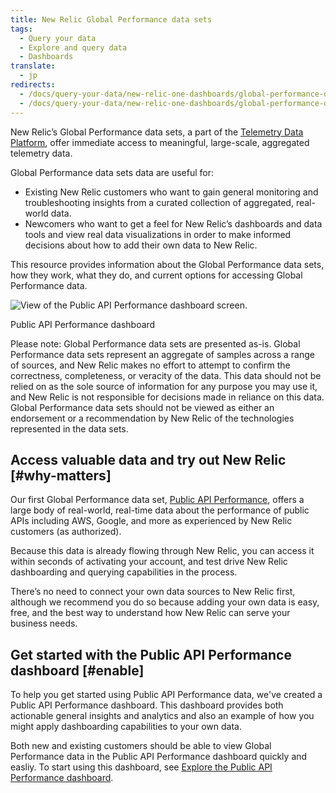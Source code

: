 ```yaml
---
title: New Relic Global Performance data sets
tags:
  - Query your data
  - Explore and query data
  - Dashboards
translate:
  - jp
redirects:
  - /docs/query-your-data/new-relic-one-dashboards/global-performance-dataset/new-relic-global-performance-dataset
  - /docs/query-your-data/new-relic-one-dashboards/global-performance-dataset/new-relic-global-performance-data-sets
---
```


New Relic’s Global Performance data sets, a part of the [Telemetry Data Platform](/docs/data-ingest-apis/get-data-new-relic/getting-started/get-started-telemetry-data-platform), offer immediate access to meaningful, large-scale, aggregated telemetry data.

Global Performance data sets data are useful for:

* Existing New Relic customers who want to gain general monitoring and troubleshooting insights from a curated collection of aggregated, real-world data.
* Newcomers who want to get a feel for New Relic’s dashboards and data tools and view real data visualizations in order to make informed decisions about how to add their own data to New Relic.

This resource provides information about the Global Performance data sets, how they work, what they do, and current options for accessing Global Performance data.

![View of the Public API Performance dashboard screen.  ](./images/Public-API-Performance-Dash-for-GPD.png "Public API Performance dashboard")

Public API Performance dashboard

<Callout variant="important">
  Please note: Global Performance data sets are presented as-is. Global Performance data sets represent an aggregate of samples across a range of sources, and New Relic makes no effort to attempt to confirm the correctness, completeness, or veracity of the data. This data should not be relied on as the sole source of information for any purpose you may use it, and New Relic is not responsible for decisions made in reliance on this data. Global Performance data sets should not be viewed as either an endorsement or a recommendation by New Relic of the technologies represented in the data sets.
</Callout>

## Access valuable data and try out New Relic [#why-matters]

Our first Global Performance data set, [Public API Performance](/docs/query-your-data/new-relic-one-dashboards/global-performance-dataset/enable-public-api-performance-dashboard), offers a large body of real-world, real-time data about the performance of public APIs including AWS, Google, and more as experienced by New Relic customers (as authorized).

Because this data is already flowing through New Relic, you can access it within seconds of activating your account, and test drive New Relic dashboarding and querying capabilities in the process.

There’s no need to connect your own data sources to New Relic first, although we recommend you do so because adding your own data is easy, free, and the best way to understand how New Relic can serve your business needs.

## Get started with the Public API Performance dashboard [#enable]

To help you get started using Public API Performance data, we've created a Public API Performance dashboard. This dashboard provides both actionable general insights and analytics and also an example of how you might apply dashboarding capabilities to your own data.

Both new and existing customers should be able to view Global Performance data in the Public API Performance dashboard quickly and easliy. To start using this dashboard, see [Explore the Public API Performance dashboard](/docs/query-your-data/new-relic-one-dashboards/global-performance-dataset/enable-public-api-performance-dashboard).
